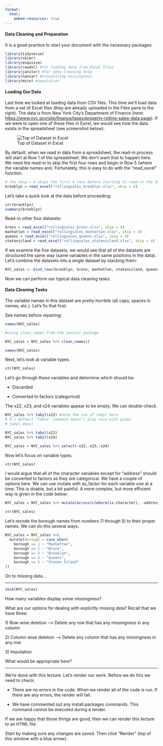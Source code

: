 ```yaml
---
format:
  html:
    embed-resources: true
---
```


#### Data Cleaning and Preparation

It is a good practice to start your document with the necessary packages.

```r
library(tidyverse)
library(skimr)
library(esquisse)
library(readxl) #for loading data from Excel files
library(janitor) #for data cleaning help
library(naniar) #visualizing missingness
library(mice) #imputation
```

#### Loading Our Data

Last time we looked at loading data from CSV files. This time we'll load data from a set of Excel files (they are already uploaded in the Files pane to the right). The data is from New York City's Department of Finance (here: <https://www.nyc.gov/site/finance/taxes/property-rolling-sales-data.page>). If we were to open one of these files in Excel, we would see how the data exists in the spreadsheet (see screenshot below):

![Top of Dataset in Excel](2023-09-12%2022_15_26-rollingsales_bronx.png)

By default, when we read in data from a spreadsheet, the read-in process will start at Row 1 of the spreadsheet. We don't want that to happen here. We need the read-in to skip the first four rows and begin in Row 5 (where the variable names are). Fortunately, this is easy to do with the "read_excel" function.

```r
# the skip = 4 skips the first 4 rows before starting to read-in the data
brooklyn = read_excel("rollingsales_brooklyn.xlsx", skip = 4)
```

Let's take a quick look at the data before proceeding:

```r
str(brooklyn)
summary(brooklyn)
```

Read-in other four datasets:

```r
bronx = read_excel("rollingsales_bronx.xlsx", skip = 4)
manhattan = read_excel("rollingsales_manhattan.xlsx", skip = 4)
queens = read_excel("rollingsales_queens.xlsx", skip = 4)
statenisland = read_excel("rollingsales_statenisland.xlsx", skip = 4)
```

If we examine the five datasets, we would see that all of the datasets are structured the same way (same variables in the same positions in the data). Let's combine the datasets into a single dataset by stacking them:

```r
NYC_sales <- bind_rows(brooklyn, bronx, manhattan, statenisland, queens)
```

Now we can perform our typical data cleaning tasks.

#### Data Cleaning Tasks

The variable names in this dataset are pretty horrible (all caps, spaces in names, etc.). Let's fix that first:

See names before repairing:

```r
names(NYC_sales)
```

```r
#using clean_names from the janitor package

NYC_sales = NYC_sales %>% clean_names()
```

```r
names(NYC_sales)
```

Next, let's look at variable types.

```r
str(NYC_sales)
```

Let's go through these variables and determine which should be:

-   Discarded

-   Converted to factors (categorical)

The x22, x23, and x24 variables appear to be empty. We can double-check.

```r
NYC_sales %>% tabyl(x22) #note the use of tabyl here
# R's default "table" command doesn't play nice with pipes
# tabyl does!

NYC_sales %>% tabyl(x23)
NYC_sales %>% tabyl(x24)
```

```r
NYC_sales = NYC_sales %>% select(-x22,-x23,-x24)
```

Now let's focus on variable types.

```r
str(NYC_sales)
```

I would argue that all of the character variables except for "address" should be converted to factors as they are categorical. We have a couple of options here. We can use mutate with as_factor for each variable one at a time. This is doable, but a bit painful. A more complex, but more efficient way is given in the code below:

```r
NYC_sales = NYC_sales %>% mutate(across(c(where(is.character), -address), as_factor))
```

```r
str(NYC_sales)
```

Let's recode the borough names from numbers (1 through 5) to their proper names. We can do this several ways.

```r
NYC_sales = NYC_sales %>% 
  mutate(borough = case_when(
    borough == 1 ~ "Manhattan",
    borough == 2 ~ "Bronx",
    borough == 3 ~ "Brooklyn",
    borough == 4 ~ "Queens",
    borough == 5 ~ "Staten Island"
))
```

On to missing data...

------------------------------------------------------------------------

```r
skim(NYC_sales)
```

How many variables display some missingness?

What are our options for dealing with explicitly missing data? Recall that we have three:

1\) Row-wise deletion --\> Delete any row that has any missingness in any column

2\) Column-wise deletion --\> Delete any column that has any missingness in any row

3\) Imputation

What would be appropriate here?

------------------------------------------------------------------------

We're done with this lecture. Let's render our work. Before we do this we need to check:

-   There are no errors in the code. When we render all of the code is run. If there are any errors, the render will fail.

-   We have commented out any install.packages commands. This command cannot be executed during a render.

If we are happy that those things are good, then we can render this lecture to an HTML file.

Start by making sure any changes are saved. Then click "Render" (top of this window with a blue arrow).
